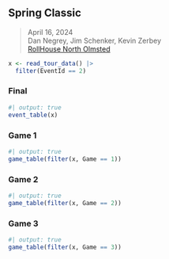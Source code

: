 ## Spring Classic {#spring-classic-2024}

> <i class="bi bi-calendar3"></i> April 16, 2024
<br><i class="bi bi-person-circle"></i> Dan Negrey, Jim Schenker, Kevin Zerbey
<br><i class="bi bi-geo-alt-fill"></i> [RollHouse North Olmsted](../locations#rollhouse-north-olmsted)

```r
x <- read_tour_data() |>
  filter(EventId == 2)
```

::: {.panel-tabset}

### Final

```r
#| output: true
event_table(x)
```

### Game 1

```r
#| output: true
game_table(filter(x, Game == 1))
```

### Game 2

```r
#| output: true
game_table(filter(x, Game == 2))
```

### Game 3

```r
#| output: true
game_table(filter(x, Game == 3))
```

:::
